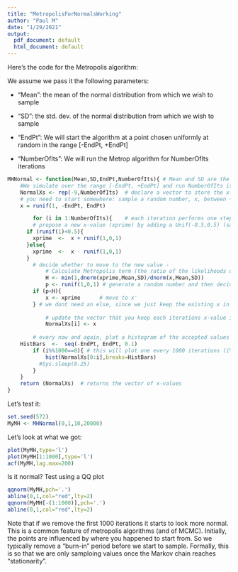 ```yaml
---
title: "MetropolisForNormalsWorking"
author: "Paul M"
date: "1/29/2021"
output:
  pdf_document: default
  html_document: default
---
```



Here's the code for the Metropolis algorithm:

We assume we pass it the following parameters:

* "Mean": the mean of the normal distribution from which we wish to sample

* "SD": the std. dev. of the normal distribution from which we wish to sample

* "EndPt": We will start the algorithm at a point chosen uniformly at random in the range  [-EndPt, +EndPt] 

* "NumberOfIts": We will run the Metrop algorithm for NumberOfIts iterations

```r
MHNormal <- function(Mean,SD,EndPt,NumberOfIts){ # Mean and SD are the Mean and Std. dev. of the Normal,
	#We simulate over the range [-EndPt, +EndPt] and run NumberOfIts iterations.
	NormalXs <- rep(-9,NumberOfIts)  # declare a vector to store the x-values we generate during the course of the algorithm
	# you need to start somewhere: sample a random number, x, between +EndPt and -EndPt
	x = runif(1, -EndPt, EndPt)

		for (i in 1:NumberOfIts){    # each iteration performs one step of the MCMC process
		# propose a new x-value (xprime) by adding a Unif(-0.5,0.5) (say) random variable to the current value
	  if (runif(1)<0.5){
	    xprime  <-  x + runif(1,0,1)
	  }else{
	    xprime  <-  x - runif(1,0,1)
	  }
		# decide whether to move to the new value - 
			# Calculate Metropolis term (the ratio of the likelihoods of the two points, i.e., H <- f(x')/f(x))
			H <- min(1,dnorm(xprime,Mean,SD)/dnorm(x,Mean,SD))
			p <- runif(1,0,1) # generate a random number and then decide whether or not to move to the new value
		if (p<H){ 
			x <- xprime      # move to x'
		} # we dont need an else, since we just keep the existing x in that case
			
			# update the vector that you keep each iterations x-value inNormalXs
			NormalXs[i] <- x
		
		# every now and again, plot a histogram of the accepted values
    HistBars  <-  seq(-EndPt, EndPt, 0.1)
		if (i%%1000==0){ # this will plot one every 1000 iterations (i%%100 means the remainder when i is divided by 100)
			hist(NormalXs[0:i],breaks=HistBars) 	
		  #Sys.sleep(0.25)
		}
	}
	return (NormalXs)  # returns the vector of x-values
}
```

Let's test it:
```r
set.seed(572)
MyMH <- MHNormal(0,1,10,20000)
```

Let's look at what we got:
```r
plot(MyMH,type='l')
plot(MyMH[1:1000],type='l')
acf(MyMH,lag.max=200)
```

Is it normal? Test using a QQ plot
```r
qqnorm(MyMH,pch='.')
abline(0,1,col="red",lty=2)
qqnorm(MyMH[-(1:1000)],pch='.')
abline(0,1,col="red",lty=2)
```


Note that if we remove the first 1000 iterations it starts to look more normal. This is a common feature of metropolis algorithms (and of MCMC). Initially, the points are influenced by where you happened to start from. So we typically remove a "burn-in" period before we start to sample. Formally, this is so that we are only samploing values once the Markov chain reaches "stationarity".
